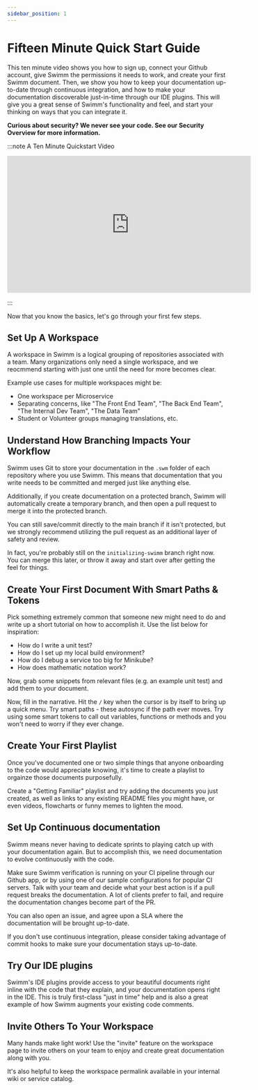 ```yaml
---
sidebar_position: 1
---
```


# Fifteen Minute Quick Start Guide

This ten minute video shows you how to sign up, connect your Github account, 
give Swimm the permissions it needs to work, and create your first Swimm 
document. Then, we show you how to keep your documentation up-to-date through 
continuous integration, and how to make your documentation discoverable 
just-in-time through our IDE plugins. This will give you a great sense of 
Swimm's functionality and feel, and start your thinking on ways that you 
can integrate it.

**Curious about security? We never see your code. See our <Link to="/github">Security Overview</Link>
for more information.**

:::note A Ten Minute Quickstart Video

<iframe width="560" height="315" src="https://www.youtube-nocookie.com/embed/KsL9IVOAB4w" 
title="YouTube video player" frameborder="0" allow="accelerometer; autoplay; clipboard-write; 
encrypted-media; gyroscope; picture-in-picture" allowfullscreen></iframe>

:::

Now that you know the basics, let's go through your first few steps.

## Set Up A Workspace

A workspace in Swimm is a logical grouping of repositories associated with a team.
Many organizations only need a single workspace, and we reocmmend starting with just
one until the need for more becomes clear.

Example use cases for multiple workspaces might be:

 - One workspace per Microservice
 - Separating concerns, like "The Front End Team", "The Back End Team", "The Internal Dev Team", "The Data Team"
 - Student or Volunteer groups managing translations, etc.

## Understand How Branching Impacts Your Workflow

Swimm uses Git to store your documentation in the `.swm` folder of each repository
where you use Swimm. This means that documentation that you write needs to be committed
and merged just like anything else. 

Additionally, if you create documentation on a protected branch, Swimm will automatically 
create a temporary branch, and then open a pull request to merge it into the protected 
branch.

You can still save/commit directly to the main branch if it isn't protected, but we
strongly recommend utilizing the pull request as an additional layer of safety and 
review. 

In fact, you're probably still on the `initializing-swimm` branch right now. You can
merge this later, or throw it away and start over after getting the feel for things.

## Create Your First Document With Smart Paths & Tokens

Pick something extremely common that someone new might need to do and write up a short
tutorial on how to accomplish it. Use the list below for inspiration:

 - How do I write a unit test?
 - How do I set up my local build environment?
 - How do I debug a service too big for Minikube?
 - How does mathematic notation work?

 Now, grab some snippets from relevant files (e.g. an example unit test) and add them to
 your document.

 Now, fill in the narrative. Hit the `/` key when the cursor is by itself to bring up 
 a quick menu. Try smart paths - these autosync if the path ever moves. Try using some
 smart tokens to call out variables, functions or methods and you won't need to worry
 if they ever change. 

## Create Your First Playlist

Once you've documented one or two simple things that anyone onboarding to the code would
appreciate knowing, it's time to create a playlist to orgainze those documents purposefully.

Create a "Getting Familiar" playlist and try adding the documents you just created, as well
as links to any existing README files you might have, or even videos, flowcharts or funny 
memes to lighten the mood. 

## Set Up Continuous documentation

Swimm means never having to dedicate sprints to playing catch up with your documentation
again. But to accomplish this, we need documentation to evolve continuously with the code.

Make sure Swimm verification is running on your CI pipeline through our Github app, or
by using one of our sample configurations for popular CI servers. Talk with your team
and decide what your best action is if a pull request breaks the documentation. A lot
of clients prefer to fail, and require the documentation changes become part of the PR. 

You can also open an issue, and agree upon a SLA where the documentation will be brought
up-to-date. 

If you don't use continuous integration, please consider taking advantage of commit hooks
to make sure your documentation stays up-to-date.

## Try Our IDE plugins

Swimm's IDE plugins provide access to your beautiful documents right inline with the code
that they explain, and your documentation opens right in the IDE. This is truly first-class
"just in time" help and is also a great example of how Swimm augments your existing code
comments. 

## Invite Others To Your Workspace

Many hands make light work! Use the "invite" feature on the workspace page to invite others
on your team to enjoy and create great documentation along with you.

It's also helpful to keep the workspace permalink available in your internal wiki or service
catalog.  
